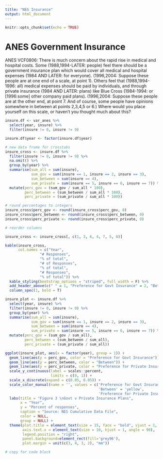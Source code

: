 ```yaml
---
title: "NES Insurance"
output: html_document
---
```


```r
knitr::opts_chunk$set(echo = TRUE)
```

# ANES Government Insurance

ANES VCF0806: There is much concern about the rapid rise in medical and hospital costs. Some (1988,1994-LATER: people) feel there should be a government insurance plan which would cover all medical and hospital expenses (1984 AND LATER: for everyone). (1996,2004: Suppose these people are at one end of a scale, at point 1). Others feel that (1988,1994-1996: all) medical expenses should be paid by individuals, and through private insurance (1984 AND LATER: plans) like Blue Cross (1984-1994: or [1996:some] other company paid plans). (1996,2004: Suppose these people are at the other end, at point 7. And of course, some people have opinions somewhere in between at points 2,3,4,5 or 6.) Where would you place yourself on this scale, or haven't you thought much about this?


```r
insure.df <- var_anes %>%
  select(year, insure) %>%
  filter(insure != 0, insure != 9)

insure.df$year <- factor(insure.df$year)
```


```r
# new data frame for crosstabs
insure_cross <- insure.df %>%
  filter(insure != 0, insure != 9) %>%
  na.omit() %>%
  group_by(year) %>%
  summarise(sum_all = sum(insure),
            sum_gov = sum(insure == 1, insure == 2, insure == 3),
            sum_between = sum(insure == 4),
            sum_private = sum(insure == 5, insure == 6, insure == 7)) %>%
  mutate(perc_gov = (sum_gov / sum_all * 100),
         perc_between = (sum_between / sum_all * 100),
         perc_private = (sum_private / sum_all * 100))

# round percentages to integers
insure_cross$perc_gov <- round(insure_cross$perc_gov, 0)
insure_cross$perc_between <- round(insure_cross$perc_between, 0)
insure_cross$perc_private <- round(insure_cross$perc_private, 0)

# reorder columns

insure_cross <- insure_cross[, c(1, 3, 6, 4, 7, 5, 8)]

kable(insure_cross,
      col.names = c("Year",
                "# Responses", 
                "% of total",
                "# of Responses",
                "% of total", 
                "# Responses", 
                "% of total")) %>%
  kable_styling(bootstrap_options = "striped", full_width = F) %>%
  add_header_above(c(" " = 1, "Preference for Govt Insurance" = 2, "Between" = 2, "Preference for Private Insurance" = 2)) %>%
  column_spec(1, bold = T)
```


```r
insure_plot <- insure.df %>%
  select(year, insure) %>%
  filter(insure != 0, insure != 9) %>%
  group_by(year) %>%
  summarise(sum_all = sum(insure),
            sum_gov = sum(insure == 1, insure == 2, insure == 3), 
            sum_between = sum(insure == 4), 
            sum_private = sum(insure == 5, insure == 6, insure == 7)) %>%
  mutate(perc_gov = (sum_gov / sum_all),
         perc_between = (sum_between / sum_all),
         perc_private = (sum_private / sum_all))

ggplot(insure_plot, aes(x = factor(year), group = 1)) +
  geom_line(aes(y = perc_gov, color = "Preference for Govt Insurance")) +
  geom_line(aes(y = perc_between, color = "Between")) +
  geom_line(aes(y = perc_private, color = "Preference for Private Insurance")) +
  scale_y_continuous(label = scales::percent,
                     limits = c(0, 1)) +
  scale_x_discrete(expand = c(0.05, 0.05)) +
  scale_color_manual(name = '', values = c('Preference for Govt Insurance' = 'green3',
                                           'Between' = 'yellow',
                                           'Preference for Private Insurance' = 'deeppink3')) +
  labs(title = "Figure 3 \nGovt v Private Insurance Plans",
       x = "Year",
       y = "Percent of responses",
       caption = "Source: NES Cumulative Data File",
       color = NULL,
       group = NULL) +
  theme(plot.title = element_text(size = 15, face = "bold", vjust = 1, lineheight = 0.8, hjust = 0),
        axis.text.x = element_text(size = 10, hjust = 1, angle = 90),
        legend.position = "right",
        panel.background=element_rect(fill='grey96'),
        plot.margin = unit(c(3, 4, 3, 2), "mm"))
```


```r
# copy for code block
```
